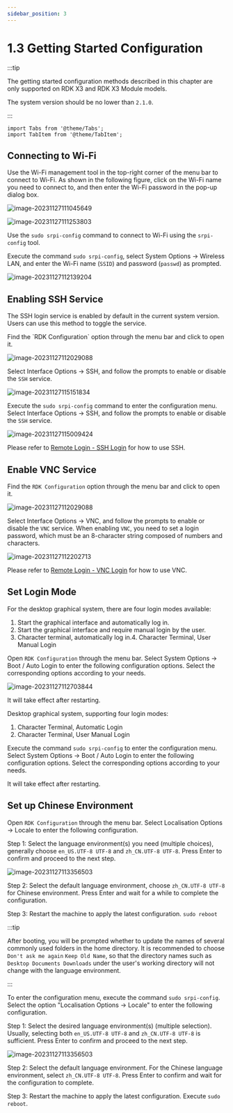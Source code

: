 ```yaml
---
sidebar_position: 3
---
```

# 1.3 Getting Started Configuration

:::tip

The getting started configuration methods described in this chapter are only supported on RDK X3 and RDK X3 Module models.

The system version should be no lower than `2.1.0`.

:::

```mdx-code-block
import Tabs from '@theme/Tabs';
import TabItem from '@theme/TabItem';
```

## Connecting to Wi-Fi

<Tabs groupId="rdk-type">
<TabItem value="desktop" label="Desktop">

Use the Wi-Fi management tool in the top-right corner of the menu bar to connect to Wi-Fi. As shown in the following figure, click on the Wi-Fi name you need to connect to, and then enter the Wi-Fi password in the pop-up dialog box.

![image-20231127111045649](image/configuration_wizard/image-20231127111045649.png)

![image-20231127111253803](image/configuration_wizard/image-20231127111253803.png)

</TabItem>

<TabItem value="server" label="Server">

Use the `sudo srpi-config` command to connect to Wi-Fi using the `srpi-config` tool.

Execute the command `sudo srpi-config`, select System Options -> Wireless LAN, and enter the Wi-Fi name (`SSID`) and password (`passwd`) as prompted.

![image-20231127112139204](image/configuration_wizard/image-20231127112139204.png)

</TabItem>
</Tabs>

## Enabling SSH Service

The SSH login service is enabled by default in the current system version. Users can use this method to toggle the service.

<Tabs groupId="rdk-type">
<TabItem value="desktop" label="Desktop">Find the `RDK Configuration` option through the menu bar and click to open it.

![image-20231127112029088](image/configuration_wizard/image-20231127112029088.png)

Select Interface Options -> SSH, and follow the prompts to enable or disable the `SSH` service.

![image-20231127115151834](image/configuration_wizard/image-20231127115151834.png)

</TabItem>

<TabItem value="server" label="Server">

Execute the `sudo srpi-config` command to enter the configuration menu. Select Interface Options -> SSH, and follow the prompts to enable or disable the `SSH` service.

![image-20231127115009424](image/configuration_wizard/image-20231127115009424.png)

</TabItem>

</Tabs>

Please refer to [Remote Login - SSH Login](../installation/remote_login#ssh) for how to use SSH.

## Enable VNC Service

<Tabs groupId="rdk-type">
<TabItem value="desktop" label="Desktop">

Find the `RDK Configuration` option through the menu bar and click to open it.

![image-20231127112029088](image/configuration_wizard/image-20231127112029088.png)

Select Interface Options -> VNC, and follow the prompts to enable or disable the `VNC` service. When enabling `VNC`, you need to set a login password, which must be an 8-character string composed of numbers and characters.

![image-20231127112202713](image/configuration_wizard/image-20231127112202713.png)

</TabItem>
</Tabs>

Please refer to [Remote Login - VNC Login](../installation/remote_login#vnc-login) for how to use VNC.

## Set Login Mode

<Tabs groupId="rdk-type">
<TabItem value="desktop" label="Desktop">

For the desktop graphical system, there are four login modes available:

1. Start the graphical interface and automatically log in.
2. Start the graphical interface and require manual login by the user.
3. Character terminal, automatically log in.4. Character Terminal, User Manual Login

Open `RDK Configuration` through the menu bar. Select System Options -> Boot / Auto Login to enter the following configuration options. Select the corresponding options according to your needs.

![image-20231127112703844](image/configuration_wizard/image-20231127112703844.png)

It will take effect after restarting.

</TabItem>

<TabItem value="server" label="Server">

Desktop graphical system, supporting four login modes:

1. Character Terminal, Automatic Login
2. Character Terminal, User Manual Login

Execute the command `sudo srpi-config` to enter the configuration menu. Select System Options -> Boot / Auto Login to enter the following configuration options. Select the corresponding options according to your needs.

It will take effect after restarting.

</TabItem>
</Tabs>

## Set up Chinese Environment

<Tabs groupId="rdk-type">
<TabItem value="desktop" label="Desktop">

Open `RDK Configuration` through the menu bar. Select Localisation Options -> Locale to enter the following configuration.

Step 1: Select the language environment(s) you need (multiple choices), generally choose `en_US.UTF-8 UTF-8` and `zh_CN.UTF-8 UTF-8`. Press Enter to confirm and proceed to the next step.

![image-20231127113356503](image/configuration_wizard/image-20231127113356503.png)

Step 2: Select the default language environment, choose `zh_CN.UTF-8 UTF-8` for Chinese environment. Press Enter and wait for a while to complete the configuration.

Step 3: Restart the machine to apply the latest configuration. `sudo reboot`

:::tip

After booting, you will be prompted whether to update the names of several commonly used folders in the home directory.
It is recommended to choose `Don't ask me again` `Keep Old Name`, so that the directory names such as `Desktop Documents Downloads` under the user's working directory will not change with the language environment.

:::

</TabItem>

<TabItem value="server" label="Server">To enter the configuration menu, execute the command `sudo srpi-config`. Select the option "Localisation Options -> Locale" to enter the following configuration.

Step 1: Select the desired language environment(s) (multiple selection). Usually, selecting both `en_US.UTF-8 UTF-8` and `zh_CN.UTF-8 UTF-8` is sufficient. Press Enter to confirm and proceed to the next step.

![image-20231127113356503](image/configuration_wizard/image-20231127113356503.png)

Step 2: Select the default language environment. For the Chinese language environment, select `zh_CN.UTF-8 UTF-8`. Press Enter to confirm and wait for the configuration to complete.

Step 3: Restart the machine to apply the latest configuration. Execute `sudo reboot`.